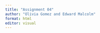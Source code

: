 ```yaml
---
title: "Assignment 04"
author: "Olivia Gomez and Edward Malcolm"
format: html
editor: visual
---
```


```r

```
